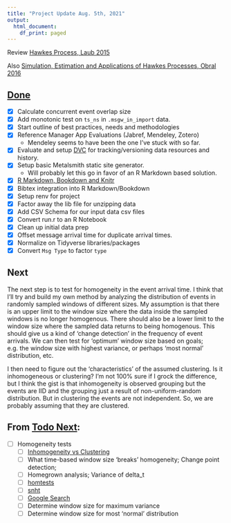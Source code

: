 ```yaml
---
title: "Project Update Aug. 5th, 2021"
output:
  html_document:
    df_print: paged
---
```


Review [Hawkes Process, Laub 2015](https://arxiv.org/pdf/1507.02822.pdf)

Also [Simulation, Estimation and Applications of Hawkes Processes, Obral 2016](https://scse.d.umn.edu/sites/scse.d.umn.edu/files/obral_master.pdf)

## [Done](Todo)

- [x] Calculate concurrent event overlap size
- [x] Add monotonic test on `ts_ns` in `.msgw_in_import` data.
- [x] Start outline of best practices, needs and methodologies
- [x] Reference Manager App Evaluations (Jabref, Mendeley, Zotero)
  - Mendeley seems to have been the one I've stuck with so far.
- [x] Evaluate and setup [DVC](dvc.org) for tracking/versioning data resources and history.
- [x] Setup basic Metalsmith static site generator.
  - Will probably let this go in favor of an R Markdown based solution.
- [x] [R Markdown, Bookdown and Knitr](https://bookdown.org/yihui/rmarkdown/)
- [x] Bibtex integration into R Markdown/Bookdown
- [x] Setup renv for project
- [x] Factor away the lib file for unzipping data
- [x] Add CSV Schema for our input data csv files
- [x] Convert run.r to an R Notebook
- [x] Clean up initial data prep
- [x] Offset message arrival time for duplicate arrival times.
- [x] Normalize on Tidyverse libraries/packages
- [x] Convert `Msg Type` to factor `type`

## Next 

The next step is to test for homogeneity in the event arrival time.  I think that I'll try and build my own method by analyzing the distribution of events in randomly sampled windows of different sizes.  My assumption is that there is an upper limit to the window size where the data inside the sampled windows is no longer homogenous.  There should also be a lower limit to the window size where the sampled data returns to being homogenous. This should give us a kind of 'change detection' in the frequency of event arrivals.  We can then test for 'optimum' window size based on goals; e.g. the window size with highest variance, or perhaps 'most normal' distribution, etc.

I then need to figure out the 'characteristics' of the assumed clustering.  Is it inhomogeneous or clustering?  I'm not 100% sure if I grock the difference, but I think the gist is that inhomogeneity is observed grouping but the events are IID and the grouping just a result of non-uniform-random distribution.  But in clustering the events are not independent.  So, we are probably assuming that they are clustered.

## From [Todo Next](Todo):

- [ ] Homogeneity tests
  - [ ] [Inhomogeneity vs Clustering](https://blog.valdosta.edu/andersonlab/2018/05/03/point-pattern-analysis-visualizing-and-testing-for-inhomogeneity-by-dr-anderson/)
  - [ ] What time-based window size 'breaks' homogeneity; Change point detection;
  - [ ] Homegrown analysis; Variance of delta_t
  - [ ] [homtests](https://search.r-project.org/CRAN/refmans/homtest/html/HOMTESTS.html)
  - [ ] [snht](https://cran.r-project.org/web/packages/snht/snht.pdf)
  - [ ] [Google Search](https://www.google.com/search?q=Homogeneity+Test&domains=r-project.org&sitesearch=r-project.org)
  - [ ] Determine window size for maximum variance
  - [ ] Determine window size for most 'normal' distribution